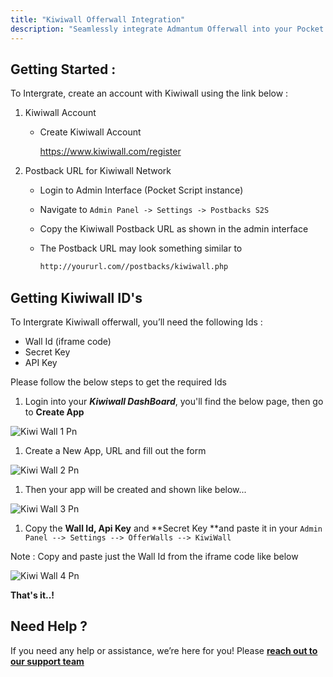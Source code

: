 ```yaml
---
title: "Kiwiwall Offerwall Integration"
description: "Seamlessly integrate Admantum Offerwall into your Pocket Script application"
---
```


## **Getting Started :**

To Intergrate, create an account with Kiwiwall using the link below :

1. Kiwiwall Account
   - Create Kiwiwall Account

     https://www.kiwiwall.com/register
2. Postback URL for Kiwiwall Network
   - Login to Admin Interface (Pocket Script instance)
   - Navigate to `Admin Panel -> Settings -> Postbacks S2S` 
   - Copy the Kiwiwall Postback URL as shown in the admin interface
   - The Postback URL may look something similar to

      

     ```markdown
     http://yoururl.com//postbacks/kiwiwall.php
     ```

## Getting Kiwiwall ID's

To Intergrate Kiwiwall offerwall, you’ll need the following Ids :

- Wall Id (iframe code) 
- Secret Key
- API Key

Please follow the below steps to get the required Ids

1. Login into your **_Kiwiwall DashBoard_**, you'll find the below page, then go to **Create App**

![Kiwi Wall 1 Pn](/images/kiwi_wall_1.png)

1. Create a New App, URL and fill out the form

![Kiwi Wall 2 Pn](/images/kiwi_wall_2.png)

1. Then your app will be created and shown like below...

![Kiwi Wall 3 Pn](/images/kiwi_wall_3.png)

1. Copy the **Wall Id, Api Key** and **Secret Key **and paste it in your `Admin Panel --> Settings --> OfferWalls --> KiwiWall`

<Check>
  Note : Copy and paste just the Wall Id from the iframe code like below
</Check>

![Kiwi Wall 4 Pn](/images/kiwi_wall_4.png)

**That's it..\!**

## Need Help ?

If you need any help or assistance, we’re here for you\! Please [**reach out to our support team**](https://droidoxy.com/support/)
